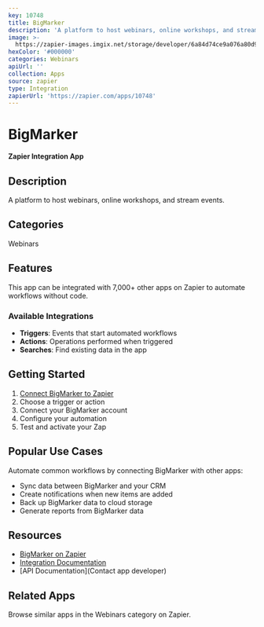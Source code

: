 ```yaml
---
key: 10748
title: BigMarker
description: 'A platform to host webinars, online workshops, and stream events.'
image: >-
  https://zapier-images.imgix.net/storage/developer/6a84d74ce9a076a80d9e5ed5d393d26b_6.png?auto=format%2Ccompress&ixlib=python-3.0.0&q=50
hexColor: '#000000'
categories: Webinars
apiUrl: ''
collection: Apps
source: zapier
type: Integration
zapierUrl: 'https://zapier.com/apps/10748'
---
```

# BigMarker

**Zapier Integration App**

## Description

A platform to host webinars, online workshops, and stream events.

## Categories

Webinars

## Features

This app can be integrated with 7,000+ other apps on Zapier to automate workflows without code.

### Available Integrations

- **Triggers**: Events that start automated workflows
- **Actions**: Operations performed when triggered
- **Searches**: Find existing data in the app

## Getting Started

1. [Connect BigMarker to Zapier](https://zapier.com/apps/10748)
2. Choose a trigger or action
3. Connect your BigMarker account
4. Configure your automation
5. Test and activate your Zap

## Popular Use Cases

Automate common workflows by connecting BigMarker with other apps:

- Sync data between BigMarker and your CRM
- Create notifications when new items are added
- Back up BigMarker data to cloud storage
- Generate reports from BigMarker data

## Resources

- [BigMarker on Zapier](https://zapier.com/apps/10748)
- [Integration Documentation](https://zapier.com/apps/10748/integrations)
- [API Documentation](Contact app developer)

## Related Apps

Browse similar apps in the Webinars category on Zapier.
